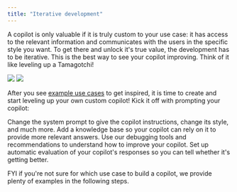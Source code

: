 ```yaml
---
title: "Iterative development"
---
```


A copilot is only valuable if it is truly custom to your use case: it has access to the relevant
information and communicates with the users in the specific style you want. To get there and unlock it's
true value, the development has to be iterative. This is the best way to see your copilot improving.
Think of it like leveling up a Tamagotchi!

<img className="block dark:hidden" src="/images/dev_cycle_light.png" />
<img className="hidden dark:block" src="/images/dev_cycle_dark.png" />

After you see [example use cases](/welcome/overview#use-cases) to get inspired, it is time to create and start leveling up your own custom copilot!
Kick it off with prompting your copilot:

<CardGroup cols={2}>
  <Card
    title="Prompting"
    icon="i-cursor"
    href="/create/prompting"
  >
    Change the system prompt to give the copilot instructions, change its style, and much more.
  </Card>
  <Card
    title="Knowledge base"
    icon="books"
    href="/create/knowledge-base"
  >
    Add a knowledge base so your copilot can rely on it to provide more relevant answers.
  </Card>
  <Card
    title="Debugging"
    icon="bug"
    href="/create/debugging"
  >
  Use our debugging tools and recommendations to understand how to improve your copilot.
  </Card>
  <Card
    title="Evaluation"
    icon="ruler"
    href="/create/evaluation"
  >
  Set up automatic evaluation of your copilot's responses so you can tell whether it's getting better.
  </Card>

</CardGroup>
  
FYI if you're not sure for which use case to build a copilot, we provide plenty of examples in the following steps. 
